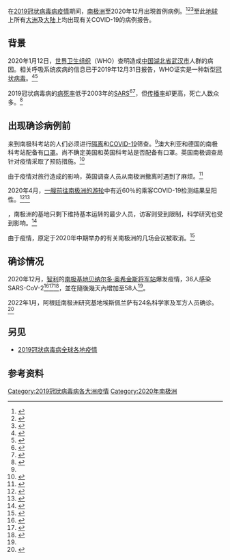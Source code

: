 {{NoteTA
|G1=ME
}}
{{Infobox pandemic
| name = 2019冠状病毒病南极洲疫情
| map1 = Chilean_Antarctica_in_Antarctica.svg
| legend1 = <!--Countries with confirmed cases (red) and deaths (black)<br><small>As of 20 March</small>-->
| disease = [[COVID-19|COVID-19]]
| virus_strain = [[SARS-CoV-2|SARS-CoV-2]]
| location = [[南极洲|南极洲]]
| arrival_date = <!--Date<br />({{Age in years, months, weeks and days|month1=|day1=|year1=|month2=|day2=|year2=}} ago)-->
| first_case = [[File:Flag_of_Magallanes,_Chile.svg|24px]] [[智利南极领地|智利南极领地]][[贝尔纳多·奥希金斯將軍站|贝尔纳多·奥希金斯將軍站]]
| origin = {{PRC}}[[湖北省|湖北省]][[武汉市|武汉市]]
| recovery_cases = <!-- DO NOT CHANGE WITHOUT A SOURCE -->
| deaths = <!-- DO NOT CHANGE WITHOUT A SOURCE -->
| confirmed_cases = <!-- DO NOT CHANGE WITHOUT A SOURCE -->58<ref name="ABC">{{Cite web|title=COVID-19 cases linked to Chilean Antarctic operations rise to 58|url=https://www.abc.net.au/news/2020-12-23/more-covid-cases-linked-to-chilean-antarctic-base/13009706|accessdate=2020-12-24|date=2020-12-23|work=[[澳洲廣播公司|ABC]]|language=en-AU|archive-date=2020-12-28|archive-url=https://web.archive.org/web/20201228112622/https://www.abc.net.au/news/2020-12-23/more-covid-cases-linked-to-chilean-antarctic-base/13009706|dead-url=no}}</ref>
}}
{{2019冠狀病毒病疫情邊欄}}
在[[2019冠状病毒病疫情|2019冠状病毒病疫情]]期间，[[南极洲|南极洲]]至2020年12月出現首例病例。<ref name=":0">{{Cite news|author=Taylor|first=Adam|url=https://www.washingtonpost.com/world/2020/03/24/one-continent-remains-untouched-by-coronavirus-antarctica/|title=One continent remains untouched by the coronavirus: Antarctica|date=2020-03-24|work=The Washington Post|accessdate=2020-04-03|author2=Pitrelli|first2=Stefano|archivedate=2020-04-01|archiveurl=https://web.archive.org/web/20200401225655/https://www.washingtonpost.com/world/2020/03/24/one-continent-remains-untouched-by-coronavirus-antarctica/|dead-url=no}}</ref><ref>{{Cite news|author=Torres|first=Elle|url=https://abcnews.go.com/International/life-antarctica-continent-case-coronavirus/story?id=69716325|title=What life is like on Antarctica, the only continent without a case of coronavirus|date=2020-03-20|work=ABC News|accessdate=2020-04-03|archivedate=2020-04-01|archiveurl=https://web.archive.org/web/20200401135314/https://abcnews.go.com/International/life-antarctica-continent-case-coronavirus/story?id=69716325|dead-url=no}}</ref><ref>{{Cite news|author=Agence France-Presse|url=https://www.scmp.com/news/asia/australasia/article/3077724/pacific-islands-antarctic-bases-coronavirus-free-living-some|title=Pacific islands, Antarctic bases: coronavirus-free living in some of Earth's most isolated places|date=2020-03-31|work=South China Morning Post|accessdate=2020-04-03|archivedate=2020-04-03|archiveurl=https://web.archive.org/web/20200403015046/https://www.scmp.com/news/asia/australasia/article/3077724/pacific-islands-antarctic-bases-coronavirus-free-living-some|dead-url=no}}</ref>至此[[地球|地球]]上所有[[洲|大洲]]及[[洲#地质学|大陆]]上均出现有关COVID-19的病例报告。

== 背景 ==
2020年1月12日，[[世界卫生组织|世界卫生组织]]（WHO）查明造成[[中华人民共和国|中国]][[湖北省|湖北省]][[武汉市|武汉市]]人群的病因。相关呼吸系统疾病的信息已于2019年12月31日报告，WHO证实是一种新型[[冠状病毒|冠状病毒]]。<ref name="Elsevier">{{Cite web|title=Novel Coronavirus Information Center|url=https://www.elsevier.com/connect/coronavirus-information-center|accessdate=2020-03-15|author=Elsevier|date=|work=Elsevier Connect|archiveurl=https://web.archive.org/web/20200130171622/https://www.elsevier.com/connect/coronavirus-information-center|archivedate=2020-01-30|dead-url=no}}</ref><ref name="Reynolds4March2020">{{Cite news|author=Reynolds|first=Matt|url=https://www.wired.co.uk/article/china-coronavirus|title=What is coronavirus and how close is it to becoming a pandemic?|date=2020-03-04|work=Wired UK|accessdate=2020-03-05|issn=1357-0978|archiveurl=https://web.archive.org/web/20200305104806/https://www.wired.co.uk/article/china-coronavirus|archivedate=2020-03-05|dead-url=no}}</ref> 

2019冠状病毒病的[[病死率|病死率]]低于2003年的[[嚴重急性呼吸系統綜合症|SARS]]<ref name="Imperial13March2020">{{Cite web|title=Crunching the numbers for coronavirus|url=https://www.imperial.ac.uk/news/196137/crunching-numbers-coronavirus/|accessdate=2020-03-15|work=Imperial News|archiveurl=https://web.archive.org/web/20200319084913/https://www.imperial.ac.uk/news/196137/crunching-numbers-coronavirus/|archivedate=2020-03-19|dead-url=no}}</ref><ref name="Gov.ukHCIDDef">{{Cite web|title=High consequence infectious diseases (HCID); Guidance and information about high consequence infectious diseases and their management in England|url=https://www.gov.uk/guidance/high-consequence-infectious-diseases-hcid|accessdate=2020-03-17|work=GOV.UK|language=en|archiveurl=https://web.archive.org/web/20200303051938/https://www.gov.uk/guidance/high-consequence-infectious-diseases-hcid|archivedate=2020-03-03|dead-url=no}}</ref>，但[[传播途径|传播率]]却更高，死亡人数众多。<ref name="WFSA">{{Cite web|title=World Federation Of Societies of Anaesthesiologists – Coronavirus|url=https://www.wfsahq.org/resources/coronavirus|accessdate=2020-03-15|work=www.wfsahq.org|archiveurl=https://web.archive.org/web/20200312233527/https://www.wfsahq.org/resources/coronavirus|archivedate=2020-03-12|dead-url=no}}</ref>

== 出现确诊病例前 ==
{{2019冠狀病毒病病例數/南極洲圖表|barwidth=thin}}
来到南极科考站的人们必须进行[[隔離_(醫療)|隔离]]和[[2019冠状病毒病|COVID-19]]筛查。<ref name=":0"></ref>澳大利亚和德国的南极科考站配备有[[口罩|口罩]]。尚不确定美国和英国科考站是否配备有口罩。英国南极调查局针对疫情采取了预防措施。<ref>{{Cite news|url=https://www.bas.ac.uk/media-post/british-antarctic-survey-response-to-covid-19/|title=British Antarctic Survey response to COVID-19|date=2020-03-24|work=British Antarctic Survey|accessdate=2020-04-03|archivedate=2020-04-02|archiveurl=https://web.archive.org/web/20200402232258/https://www.bas.ac.uk/media-post/british-antarctic-survey-response-to-covid-19/|dead-url=no}}</ref> 

由于疫情对旅行造成的影响，英国调查人员从南极洲撤离时遇到了麻烦。<ref>{{Cite news|url=https://www.bbc.com/news/science-environment-52187620|title=Coronavirus complicates journeys home from Antarctica|work=BBC News|author=Amos|first=Jonathan|date=2020-04-07|accessdate=2020-04-20|archivedate=2020-04-18|archiveurl=https://web.archive.org/web/20200418191339/https://www.bbc.com/news/science-environment-52187620|dead-url=no}}</ref> 

2020年4月，[[2019冠狀病毒病國際郵輪疫情|一艘前往南极洲的游轮]]中有近60％的乘客COVID-19检测结果呈阳性。<ref>{{Cite news|url=https://www.cnn.com/2020/04/07/americas/greg-mortimer-cruise-ship-coronavirus-intl-hnk/index.html|title=Passengers to be evacuated from Antarctic cruise ship after almost 60% test positive for coronavirus|work=CNN|author=Griffiths|first=James|author2=Castillo|first2=Jackie|date=2020-04-08|accessdate=2020-04-20|archivedate=2020-04-17|archiveurl=https://web.archive.org/web/20200417091510/https://www.cnn.com/2020/04/07/americas/greg-mortimer-cruise-ship-coronavirus-intl-hnk/index.html|dead-url=no}}</ref><ref>{{Cite news|url=https://www.businessinsider.com/antarctic-cruise-ship-coronavirus-outbreak-2020-4|title=Nearly 60% of the passengers on an Antarctic cruise ship have tested positive for the coronavirus|work=Business Insider|author=Al-Arshani|first=Sarah|date=2020-04-09|accessdate=2020-04-20|archivedate=2020-04-18|archiveurl=https://web.archive.org/web/20200418191500/https://www.businessinsider.com/antarctic-cruise-ship-coronavirus-outbreak-2020-4|dead-url=no}}</ref> 

{{As of|2020|April|14}}，南极洲的基地只剩下维持基本运转的最少人员，访客则受到限制，科学研究也受到影响。<ref name=":1">{{Cite news|url=https://www.reuters.com/article/us-health-coronavirus-antarctica-feature/isolated-within-isolation-keeping-out-coronavirus-in-the-frozen-antarctic-idUSKCN21W2O4|title='Isolated within isolation': keeping out coronavirus in the frozen Antarctic|work=Reuters|author=Laing|first=Aislinn|author2=Garrison|first2=Cassandra|date=2020-04-14|accessdate=2020-04-20|archivedate=2020-04-20|archiveurl=https://web.archive.org/web/20200420055106/https://www.reuters.com/article/us-health-coronavirus-antarctica-feature/isolated-within-isolation-keeping-out-coronavirus-in-the-frozen-antarctic-idUSKCN21W2O4|dead-url=no}}</ref>

由于疫情，原定于2020年中期举办的有关南极洲的几场会议被取消。<ref>{{Cite news|url=http://www.antarctica.gov.au/news/2020/international-antarctic-conferences-cancelled-due-to-coronavirus|title=International Antarctic conferences cancelled due to coronavirus|date=2020-03-19|work=Australian Antarctic Division|accessdate=2020-04-03|archivedate=2020-03-23|archiveurl=https://web.archive.org/web/20200323025048/http://www.antarctica.gov.au/news/2020/international-antarctic-conferences-cancelled-due-to-coronavirus|dead-url=no}}</ref>

== 确诊情况 ==

2020年12月，[[智利|智利]]的[[智利南极领地|南极基地]][[贝纳尔多·奥希金斯将军站|贝纳尔多·奥希金斯将军站]]爆发疫情，36人感染SARS-CoV-2<ref>{{Cite web |title=南極洲防疫失守 至少36人染疫 |url=https://www.cna.com.tw/news/aopl/202012230378.aspx |accessdate=2020-12-23 |author=羅楚瑜 |date=2020-12-22 |publisher=中央通訊社 |language=zh-hant |editor=張佑之 |location=聖地牙哥 |archive-date=2021-01-02 |archive-url=https://web.archive.org/web/20210102010612/https://www.cna.com.tw/news/aopl/202012230378.aspx |dead-url=no }}</ref><ref name="BBC">{{Cite web |title=新冠疫情：南極洲首次發現感染病例 |url=https://www.bbc.com/zhongwen/trad/world-55421129 |accessdate=2020-12-23 |date=2020-12-23 |publisher=BBC News 中文 |language=zh-hant |archive-date=2021-01-02 |archive-url=https://web.archive.org/web/20210102051837/https://www.bbc.com/zhongwen/trad/world-55421129 |dead-url=no }}</ref><ref>{{Cite web |title=[新闻30分]智利一南极基地出现新冠肺炎疫情 36人新冠病毒检测结果呈阳性 |url=https://tv.cctv.com/2020/12/23/VIDEaNQov9rQmu9E4PNp4hbz201223.shtml?spm=C53156045404.PGb9gs0ehsXB.0.0 |accessdate=2021-01-03 |work=tv.cctv.com |archive-date=2021-04-10 |archive-url=https://web.archive.org/web/20210410151153/https://tv.cctv.com/2020/12/23/VIDEaNQov9rQmu9E4PNp4hbz201223.shtml?spm=C53156045404.PGb9gs0ehsXB.0.0 }}</ref>，並在隨後幾天內增加至58人<ref name="ABC"/>。

2022年1月，阿根廷南极洲研究基地埃斯佩兰萨有24名科学家及军方人员确诊。<ref>{{cite news |title=阿根廷南极洲研究基地爆疫情 24人感染9人撤离 |url=https://www.rfi.fr/cn/%E9%98%BF%E6%A0%B9%E5%BB%B7%E5%8D%97%E6%9E%81%E6%B4%B2%E7%A0%94%E7%A9%B6%E5%9F%BA%E5%9C%B0%E7%88%86%E7%96%AB%E6%83%85-24%E4%BA%BA%E6%84%9F%E6%9F%939%E4%BA%BA%E6%92%A4%E7%A6%BB |accessdate=2022-01-23 |archive-date=2022-01-23 |archive-url=https://web.archive.org/web/20220123112718/https://www.rfi.fr/cn/%E9%98%BF%E6%A0%B9%E5%BB%B7%E5%8D%97%E6%9E%81%E6%B4%B2%E7%A0%94%E7%A9%B6%E5%9F%BA%E5%9C%B0%E7%88%86%E7%96%AB%E6%83%85-24%E4%BA%BA%E6%84%9F%E6%9F%939%E4%BA%BA%E6%92%A4%E7%A6%BB }}</ref>

== 另见 ==
* [[2019冠狀病毒病全球各地疫情|2019冠狀病毒病全球各地疫情]] 

== 参考资料 ==
{{Reflist|30em}}

{{COVID-19}}
[[Category:2019冠狀病毒病各大洲疫情|Category:2019冠狀病毒病各大洲疫情]]
[[Category:2020年南极洲|Category:2020年南极洲]]